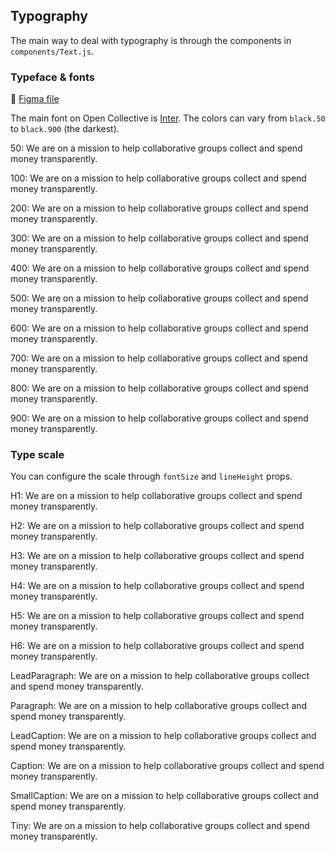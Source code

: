 
<Meta title="Pages/Typography" />

## Typography

The main way to deal with typography is through the components in `components/Text.js`.

### Typeface & fonts

🎨️ [Figma file](https://www.figma.com/file/jxJfC29te8i1C8qMReth95/%5BDS%5D-01-Typography?node-id=9%3A10)

The main font on Open Collective is [Inter](https://rsms.me/inter/). The colors can vary from `black.50` to `black.900` (the darkest).

<div>
  <P color="black.50">50: We are on a mission to help collaborative groups collect and spend money transparently.</P>
  <P color="black.100">100: We are on a mission to help collaborative groups collect and spend money transparently.</P>
  <P color="black.200">200: We are on a mission to help collaborative groups collect and spend money transparently.</P>
  <P color="black.300">300: We are on a mission to help collaborative groups collect and spend money transparently.</P>
  <P color="black.400">400: We are on a mission to help collaborative groups collect and spend money transparently.</P>
  <P color="black.500">500: We are on a mission to help collaborative groups collect and spend money transparently.</P>
  <P color="black.600">600: We are on a mission to help collaborative groups collect and spend money transparently.</P>
  <P color="black.700">700: We are on a mission to help collaborative groups collect and spend money transparently.</P>
  <P color="black.800">800: We are on a mission to help collaborative groups collect and spend money transparently.</P>
  <P color="black.900">900: We are on a mission to help collaborative groups collect and spend money transparently.</P>
</div>

### Type scale

You can configure the scale through `fontSize` and `lineHeight` props.

<div>
  <P fontSize="52px">H1: We are on a mission to help collaborative groups collect and spend money transparently.</P>
  <P fontSize="40px">H2: We are on a mission to help collaborative groups collect and spend money transparently.</P>
  <P fontSize="32px">H3: We are on a mission to help collaborative groups collect and spend money transparently.</P>
  <P fontSize="24px">H4: We are on a mission to help collaborative groups collect and spend money transparently.</P>
  <P fontSize="20px">H5: We are on a mission to help collaborative groups collect and spend money transparently.</P>
  <P fontSize="9px">H6: We are on a mission to help collaborative groups collect and spend money transparently.</P>
  <P fontSize="16px">
    LeadParagraph: We are on a mission to help collaborative groups collect and spend money transparently.
  </P>
  <P fontSize="14px">
    Paragraph: We are on a mission to help collaborative groups collect and spend money transparently.
  </P>
  <P fontSize="13px">
    LeadCaption: We are on a mission to help collaborative groups collect and spend money transparently.
  </P>
  <P fontSize="12px">
    Caption: We are on a mission to help collaborative groups collect and spend money transparently.
  </P>
  <P fontSize="11px">
    SmallCaption: We are on a mission to help collaborative groups collect and spend money transparently.
  </P>
  <P fontSize="10px">Tiny: We are on a mission to help collaborative groups collect and spend money transparently.</P>
</div>
